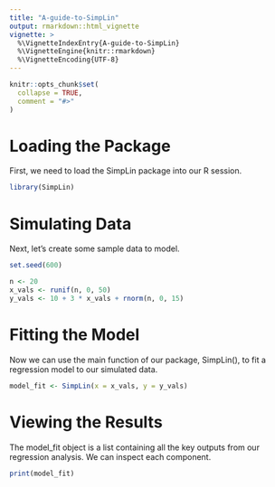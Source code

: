 ```yaml
---
title: "A-guide-to-SimpLin"
output: rmarkdown::html_vignette
vignette: >
  %\VignetteIndexEntry{A-guide-to-SimpLin}
  %\VignetteEngine{knitr::rmarkdown}
  %\VignetteEncoding{UTF-8}
---
```


```r
knitr::opts_chunk$set(
  collapse = TRUE,
  comment = "#>"
)
```

# Loading the Package
First, we need to load the SimpLin package into our R session.

```r
library(SimpLin)
```

# Simulating Data
Next, let's create some sample data to model. 

```r
set.seed(600) 

n <- 20
x_vals <- runif(n, 0, 50)
y_vals <- 10 + 3 * x_vals + rnorm(n, 0, 15)
```

# Fitting the Model
Now we can use the main function of our package, SimpLin(), to fit a regression model to our simulated data.

```r
model_fit <- SimpLin(x = x_vals, y = y_vals)
```

# Viewing the Results
The model_fit object is a list containing all the key outputs from our regression analysis. We can inspect each component.

```r
print(model_fit)
```
